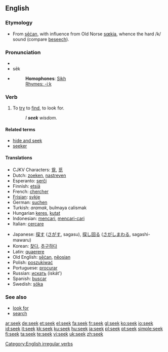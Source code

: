 {{see|sek}}
==English==

===Etymology===
* From {{OE.}} [[secan|sēċan]], with influence from Old Norse [[sœkja]], whence the hard /k/ sound (compare [[beseech]]).

===Pronunciation===
* {{IPA|/si:k/}}
* sēk
* {{audio|en-us-seek.ogg|Audio (US)}}
*: '''Homophones''': [[Sikh]]
*: [[Rhymes:English:-iːk|Rhymes: -iːk]]

===Verb===
{{en-verb|seeks|seeking|sought}}

# To [[try]] to [[find]], to look for.
#: ''I '''seek''' wisdom.''

====Related terms====
* [[hide and seek]]
* [[seeker]]

====Translations====
{{top}}
* CJKV Characters: [[覓]], [[觅]]
* Dutch: [[zoeken]], [[nastreven]]
* Esperanto: [[serĉi]]
* Finnish: [[etsiä]]
* French: [[chercher]]
* [[Frisian]]: [[sykje]]
* German: [[suchen]]
* Turkish: ''aramak'', bulmaya calismak
* Hungarian [[keres]], [[kutat]]
* Indonesian: [[cari|mencari]], [[cari|mencari-cari]]
* Italian: [[cercare]]
{{mid}}
* Japanese: [[探す]] ([[さがす]], sagasu), [[探し回る]] ([[さがしまわる]], sagashi-mawaru)
* Korean: [[찾다]], [[추구하다]]
* Latin: [[quaerere]]
* Old English: [[secan|sēċan]], [[neosian|nēosian]]
* Polish: [[poszukiwać]]
* Portuguese: [[procurar]]
* Russian: [[искать]] (iskát')
* Spanish: [[buscar]]
* Swedish: [[söka]]
{{bottom}}

===See also===
* [[look for]]
* [[search]]

[[Category:English irregular verbs]]

[[ar:seek]]
[[de:seek]]
[[et:seek]]
[[el:seek]]
[[fa:seek]]
[[fr:seek]]
[[gl:seek]]
[[ko:seek]]
[[io:seek]]
[[id:seek]]
[[it:seek]]
[[kk:seek]]
[[ku:seek]]
[[hu:seek]]
[[ja:seek]]
[[pl:seek]]
[[pt:seek]]
[[simple:seek]]
[[fi:seek]]
[[ta:seek]]
[[te:seek]]
[[vi:seek]]
[[uk:seek]]
[[zh:seek]]